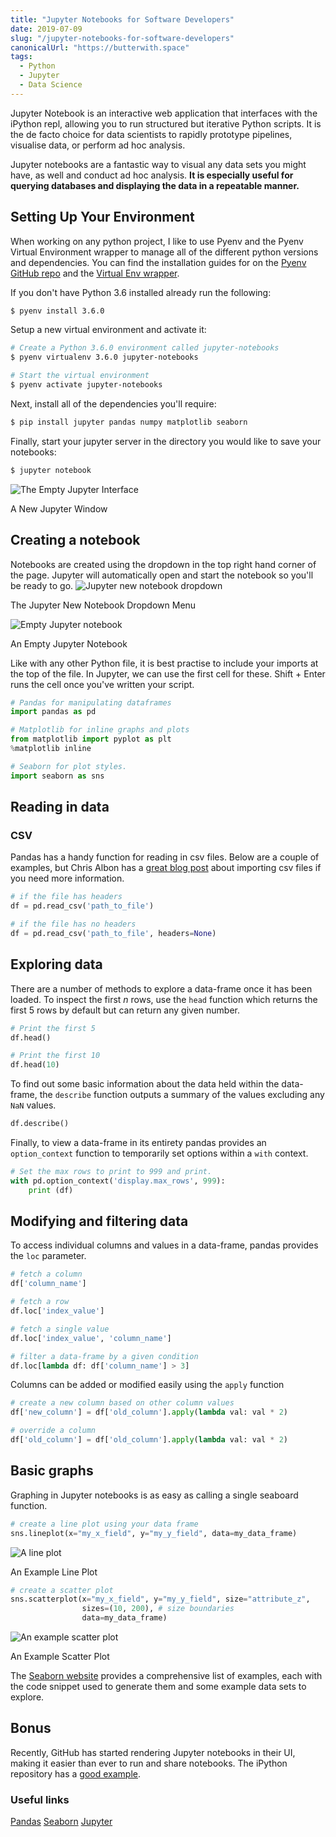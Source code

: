 ```yaml
---
title: "Jupyter Notebooks for Software Developers"
date: 2019-07-09
slug: "/jupyter-notebooks-for-software-developers"
canonicalUrl: "https://butterwith.space"
tags:
  - Python
  - Jupyter
  - Data Science
---
```


Jupyter Notebook is an interactive web application that interfaces with the iPython repl, allowing you to run structured but iterative Python scripts. It is the de facto choice for data scientists to rapidly prototype pipelines, visualise data, or perform ad hoc analysis.

Jupyter notebooks are a fantastic way to visual any data sets you might have, as well and conduct ad hoc analysis. **It is especially useful for querying databases and displaying the data in a repeatable manner.**

## Setting Up Your Environment
When working on any python project, I like to use Pyenv and the Pyenv Virtual Environment wrapper to manage all of the different python versions and dependencies. You can find the installation guides for on the [Pyenv GitHub repo](https://github.com/pyenv/pyenv#installation) and the [Virtual Env wrapper](https://github.com/pyenv/pyenv-virtualenv#installation).

If you don't have Python 3.6 installed already run the following:

```bash
$ pyenv install 3.6.0
```

Setup a new virtual environment and activate it:

```bash
# Create a Python 3.6.0 environment called jupyter-notebooks
$ pyenv virtualenv 3.6.0 jupyter-notebooks

# Start the virtual environment
$ pyenv activate jupyter-notebooks 
```

Next, install all of the dependencies you'll require:

```bash
$ pip install jupyter pandas numpy matplotlib seaborn
```

Finally, start your jupyter server in the directory you would like to save your notebooks:

```bash
$ jupyter notebook
```

![The Empty Jupyter Interface](./01.png)
<figcaption style={{textAlign:'center'}}>A New Jupyter Window</figcaption>

## Creating a notebook
Notebooks are created using the dropdown in the top right hand corner of the page. Jupyter will automatically open and start the notebook so you'll be ready to go.
![Jupyter new notebook dropdown](./02.png)
<figcaption style={{textAlign:'center'}}>The Jupyter New Notebook Dropdown Menu</figcaption>

![Empty Jupyter notebook](./03.png)
<figcaption style={{textAlign:'center'}}>An Empty Jupyter Notebook</figcaption>

Like with any other Python file, it is best practise to include your imports at the top of the file. In Jupyter, we can use the first cell for these. Shift + Enter runs the cell once you've written your script.

```py
# Pandas for manipulating dataframes
import pandas as pd

# Matplotlib for inline graphs and plots
from matplotlib import pyplot as plt
%matplotlib inline

# Seaborn for plot styles.
import seaborn as sns
```

## Reading in data
### CSV
Pandas has a handy function for reading in csv files. Below are a couple of examples, but Chris Albon has a [great blog post](https://chrisalbon.com/python/data_wrangling/pandas_dataframe_importing_csv/) about importing csv files if you need more information.

```py
# if the file has headers
df = pd.read_csv('path_to_file')

# if the file has no headers
df = pd.read_csv('path_to_file', headers=None)
```


## Exploring data
There are a number of methods to explore a data-frame once it has been loaded. To inspect the first _n_ rows, use the `head` function which returns the first 5 rows by default but can return any given number.

```py
# Print the first 5
df.head()

# Print the first 10
df.head(10)
```

To find out some basic information about the data held within the data-frame, the `describe` function outputs a summary of the values excluding any `NaN` values.

```py
df.describe()
```

Finally, to view a data-frame in its entirety pandas provides an `option_context` function to temporarily set options within a `with` context.

```py
# Set the max rows to print to 999 and print.
with pd.option_context('display.max_rows', 999):
    print (df)
```

## Modifying and filtering data
To access individual columns and values in a data-frame, pandas provides the `loc` parameter.

```py
# fetch a column
df['column_name']

# fetch a row
df.loc['index_value']

# fetch a single value
df.loc['index_value', 'column_name']

# filter a data-frame by a given condition
df.loc[lambda df: df['column_name'] > 3]
```

Columns can be added or modified easily using the `apply` function

```py
# create a new column based on other column values
df['new_column'] = df['old_column'].apply(lambda val: val * 2)

# override a column
df['old_column'] = df['old_column'].apply(lambda val: val * 2)
```

## Basic graphs
Graphing in Jupyter notebooks is as easy as calling a single seaboard function.
```py
# create a line plot using your data frame
sns.lineplot(x="my_x_field", y="my_y_field", data=my_data_frame)
```
![A line plot](./04.png)
<figcaption style={{textAlign:'center'}}>An Example Line Plot</figcaption>


```py
# create a scatter plot
sns.scatterplot(x="my_x_field", y="my_y_field", size="attribute_z",
                sizes=(10, 200), # size boundaries
                data=my_data_frame)
``` 
![An example scatter plot](./05.png)
<figcaption style={{textAlign:'center'}}>An Example Scatter Plot</figcaption>

The [Seaborn website](https://seaborn.pydata.org/examples/index.html) provides a comprehensive list of examples, each with the code snippet used to generate them and some example data sets to explore.

## Bonus
Recently, GitHub has started rendering Jupyter notebooks in their UI, making it easier than ever to run and share notebooks. The iPython repository has a [good example](https://github.com/ipython/ipython/blob/6.x/examples/IPython%20Kernel/Index.ipynb).

### Useful links
[Pandas](https://pandas.pydata.org/)
[Seaborn](https://seaborn.pydata.org)
[Jupyter](https://jupyter.org/)